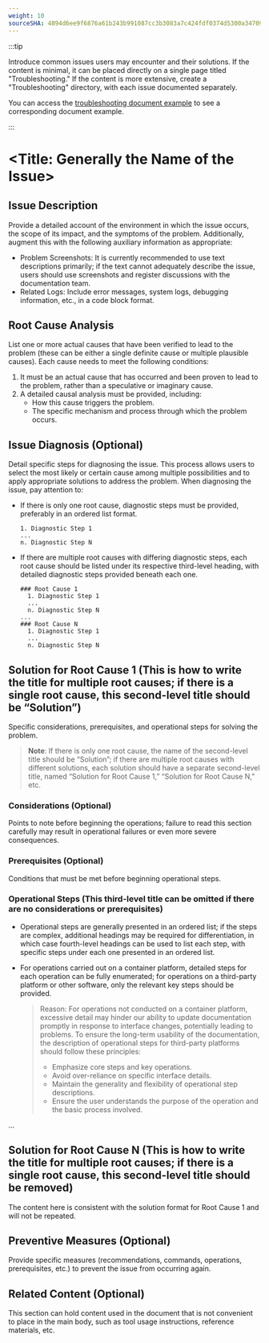```yaml
---
weight: 10
sourceSHA: 4894d6ee9f6876a61b243b991087cc3b3083a7c424fdf0374d5300a347099774
---
```


:::tip

Introduce common issues users may encounter and their solutions. If the content is minimal, it can be placed directly on a single page titled "Troubleshooting." If the content is more extensive, create a "Troubleshooting" directory, with each issue documented separately.

You can access the [troubleshooting document example](https://product-doc-guide.alauda.cn/template/trouble_shooting/example.html) to see a corresponding document example.

:::

# \<Title: Generally the Name of the Issue>

## Issue Description

Provide a detailed account of the environment in which the issue occurs, the scope of its impact, and the symptoms of the problem. Additionally, augment this with the following auxiliary information as appropriate:

- Problem Screenshots: It is currently recommended to use text descriptions primarily; if the text cannot adequately describe the issue, users should use screenshots and register discussions with the documentation team.
- Related Logs: Include error messages, system logs, debugging information, etc., in a code block format.

## Root Cause Analysis

List one or more actual causes that have been verified to lead to the problem (these can be either a single definite cause or multiple plausible causes). Each cause needs to meet the following conditions:

1. It must be an actual cause that has occurred and been proven to lead to the problem, rather than a speculative or imaginary cause.
2. A detailed causal analysis must be provided, including:
   - How this cause triggers the problem.
   - The specific mechanism and process through which the problem occurs.

## Issue Diagnosis (Optional)

Detail specific steps for diagnosing the issue. This process allows users to select the most likely or certain cause among multiple possibilities and to apply appropriate solutions to address the problem. When diagnosing the issue, pay attention to:

- If there is only one root cause, diagnostic steps must be provided, preferably in an ordered list format.

  ```
  1. Diagnostic Step 1
  ...
  n. Diagnostic Step N
  ```

- If there are multiple root causes with differing diagnostic steps, each root cause should be listed under its respective third-level heading, with detailed diagnostic steps provided beneath each one.
  ```
  ### Root Cause 1
    1. Diagnostic Step 1
    ...
    n. Diagnostic Step N
  ...
  ### Root Cause N
    1. Diagnostic Step 1
    ...
    n. Diagnostic Step N
  ```

## Solution for Root Cause 1 (This is how to write the title for multiple root causes; if there is a single root cause, this second-level title should be “Solution”)

Specific considerations, prerequisites, and operational steps for solving the problem.

> **Note**: If there is only one root cause, the name of the second-level title should be “Solution”; if there are multiple root causes with different solutions, each solution should have a separate second-level title, named “Solution for Root Cause 1,” “Solution for Root Cause N,” etc.

### Considerations (Optional)

Points to note before beginning the operations; failure to read this section carefully may result in operational failures or even more severe consequences.

### Prerequisites (Optional)

Conditions that must be met before beginning operational steps.

### Operational Steps (This third-level title can be omitted if there are no considerations or prerequisites)

- Operational steps are generally presented in an ordered list; if the steps are complex, additional headings may be required for differentiation, in which case fourth-level headings can be used to list each step, with specific steps under each one presented in an ordered list.
- For operations carried out on a container platform, detailed steps for each operation can be fully enumerated; for operations on a third-party platform or other software, only the relevant key steps should be provided.

  > Reason: For operations not conducted on a container platform, excessive detail may hinder our ability to update documentation promptly in response to interface changes, potentially leading to problems. To ensure the long-term usability of the documentation, the description of operational steps for third-party platforms should follow these principles:
  >
  > - Emphasize core steps and key operations.
  > - Avoid over-reliance on specific interface details.
  > - Maintain the generality and flexibility of operational step descriptions.
  > - Ensure the user understands the purpose of the operation and the basic process involved.

...

## Solution for Root Cause N (This is how to write the title for multiple root causes; if there is a single root cause, this second-level title should be removed)

The content here is consistent with the solution format for Root Cause 1 and will not be repeated.

## Preventive Measures (Optional)

Provide specific measures (recommendations, commands, operations, prerequisites, etc.) to prevent the issue from occurring again.

## Related Content (Optional)

This section can hold content used in the document that is not convenient to place in the main body, such as tool usage instructions, reference materials, etc.
